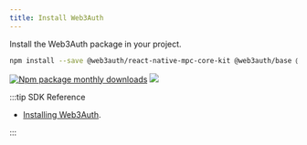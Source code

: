 ```yaml
---
title: Install Web3Auth
---
```


Install the Web3Auth package in your project.

```bash npm2yarn
npm install --save @web3auth/react-native-mpc-core-kit @web3auth/base @web3auth/ethereum-mpc-provider
```

[![Npm package monthly downloads](https://badgen.net/npm/dm/@web3auth/react-native-mpc-core-kit)](https://www.npmjs.com/package/@web3auth/react-native-mpc-core-kit)
[![](https://data.jsdelivr.com/v1/package/npm/@web3auth/react-native-mpc-core-kit/badge)](https://www.jsdelivr.com/package/npm/@web3auth/react-native-mpc-core-kit)

:::tip SDK Reference

- [Installing Web3Auth](/sdk/mpc-core-kit/mpc-core-kit-react-native/install).

:::
